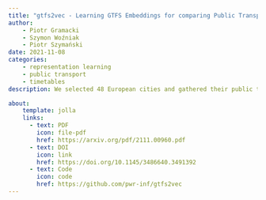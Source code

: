 ```yaml
---
title: "gtfs2vec - Learning GTFS Embeddings for comparing Public Transport Offer in Microregions"
author:
    - Piotr Gramacki
    - Szymon Woźniak
    - Piotr Szymański
date: 2021-11-08
categories:
    - representation learning
    - public transport
    - timetables
description: We selected 48 European cities and gathered their public transport timetables in the GTFS format. We utilized Uber's H3 spatial index to divide each city into hexagonal micro-regions. Based on the timetables data we created certain features describing the quantity and variety of public transport availability in each region. Next, we trained an auto-associative deep neural network to embed each of the regions. Having such prepared representations, we then used a hierarchical clustering approach to identify similar regions. To do so, we utilized an agglomerative clustering algorithm with a euclidean distance between regions and Ward's method to minimize in-cluster variance. Finally, we analyzed the obtained clusters at different levels to identify some number of clusters that qualitatively describe public transport availability. We showed that our typology matches the characteristics of analyzed cities and allows succesful searching for areas with similar public transport schedule characteristics.

about:
    template: jolla
    links:
      - text: PDF
        icon: file-pdf
        href: https://arxiv.org/pdf/2111.00960.pdf
      - text: DOI
        icon: link
        href: https://doi.org/10.1145/3486640.3491392
      - text: Code
        icon: code
        href: https://github.com/pwr-inf/gtfs2vec
---
```



